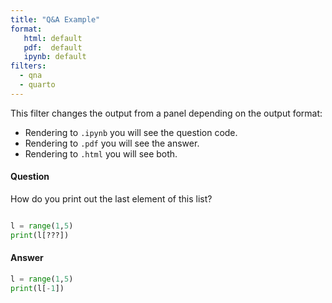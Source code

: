 ```yaml
---
title: "Q&A Example"
format:
   html: default
   pdf:  default
   ipynb: default
filters:
  - qna
  - quarto
---
```


This filter changes the output from a panel depending on the output format: 

- Rendering to `.ipynb` you will see the question code.
- Rendering to `.pdf` you will see the answer.
- Rendering to `.html` you will see both.

:::: {.qna}

#### Question

How do you print out the last element of this list?

```python

l = range(1,5)
print(l[???])

```

#### Answer

```python

l = range(1,5)
print(l[-1])

```

::::
